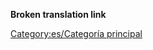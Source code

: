 '''Broken translation link'''{{en/-}}
{{en/Bilingual box| es
| Los artículos directamente relacionados con el juego está aquí.
| ''Articles directly relating to playing the game are here.''}}

[[Category:es/Categoría principal]]